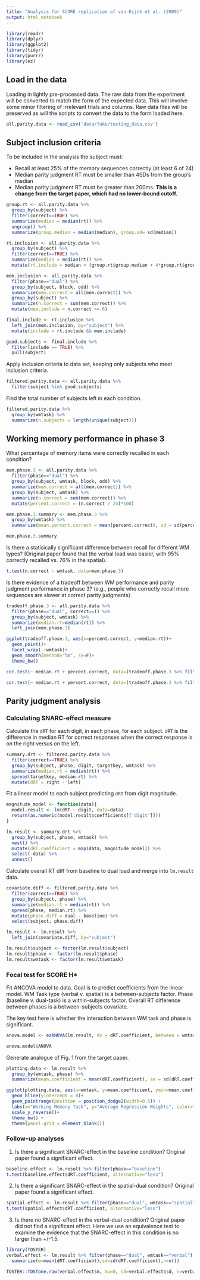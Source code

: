 ```yaml
---
title: "Analysis for SCORE replication of van Dijck et al. (2009)"
output: html_notebook
---
```


```r
library(readr)
library(dplyr)
library(ggplot2)
library(tidyr)
library(purrr)
library(ez)
```

## Load in the data

Loading in lightly pre-processed data. The raw data from the experiment will be converted to match the form of the expected data. This will involve some minor filtering of irrelevant trials and columns. Raw data files will be preserved as will the scripts to convert the data to the form loaded here.

```r
all.parity.data <- read_csv('data/fake/testing_data.csv')
```

## Subject inclusion criteria

To be included in the analysis the subject must:

* Recall at least 25% of the memory sequences correctly (at least 6 of 24)
* Median parity judgment RT must be smaller than 4SDs from the group's median
* Median parity judgment RT must be greater than 200ms. **This is a change from the target paper, which had no lower-bound cutoff.**

```r

group.rt <- all.parity.data %>%
  group_by(subject) %>%
  filter(correct==TRUE) %>%
  summarize(median = median(rt)) %>%
  ungroup() %>%
  summarize(group.median = median(median), group.sd= sd(median))

rt.inclusion <- all.parity.data %>%
  group_by(subject) %>%
  filter(correct==TRUE) %>%
  summarize(median = median(rt)) %>%
  mutate(rt.include = median < (group.rt$group.median + 4*group.rt$group.sd) && median > 250)

mem.inclusion <- all.parity.data %>%
  filter(phase=="dual") %>%
  group_by(subject, block, odd) %>%
  summarize(mem.correct = all(mem.correct)) %>%
  group_by(subject) %>%
  summarize(n.correct = sum(mem.correct)) %>%
  mutate(mem.include = n.correct >= 6)

final.include <- rt.inclusion %>%
  left_join(mem.inclusion, by="subject") %>%
  mutate(include = rt.include && mem.include)

good.subjects <- final.include %>%
  filter(include == TRUE) %>%
  pull(subject)
```

Apply inclusion criteria to data set, keeping only subjects who meet inclusion criteria.

```r
filtered.parity.data <- all.parity.data %>%
  filter(subject %in% good.subjects)
```

Find the total number of subjects left in each condition.

```r
filtered.parity.data %>% 
  group_by(wmtask) %>%
  summarize(n.subjects = length(unique(subject)))
```

## Working memory performance in phase 3

What percentage of memory items were correctly recalled in each condition?

```r
mem.phase.3 <- all.parity.data %>%
  filter(phase=="dual") %>%
  group_by(subject, wmtask, block, odd) %>%
  summarize(mem.correct = all(mem.correct)) %>%
  group_by(subject, wmtask) %>%
  summarize(n.correct = sum(mem.correct)) %>%
  mutate(percent.correct = (n.correct / 24)*100)

mem.phase.3.summary <- mem.phase.3 %>%
  group_by(wmtask) %>%
  summarize(mean.percent.correct = mean(percent.correct), sd = sd(percent.correct))

mem.phase.3.summary
```

Is there a statisically significant difference between recall for different WM types?
(Original paper found that the verbal load was easier, with 95% correctly recalled vs. 76% in the spatial).

```r
t.test(n.correct ~ wmtask, data=mem.phase.3)
```

Is there evidence of a tradeoff between WM performance and parity judgment performance in phase 3? (e.g., people who correctly recall more sequences are slower at correct parity judgments)

```r
tradeoff.phase.3 <- all.parity.data %>%
  filter(phase=="dual", correct==T) %>%
  group_by(subject, wmtask) %>%
  summarize(median.rt=median(rt)) %>%
  left_join(mem.phase.3)

ggplot(tradeoff.phase.3, aes(x=percent.correct, y=median.rt))+
  geom_point()+
  facet_wrap(.~wmtask)+
  geom_smooth(method="lm", se=F)+
  theme_bw()
```

```r
cor.test(~ median.rt + percent.correct, data=(tradeoff.phase.3 %>% filter(wmtask=="spatial")))
```

```r
cor.test(~ median.rt + percent.correct, data=(tradeoff.phase.3 %>% filter(wmtask=="verbal")))
```

## Parity judgment analysis

### Calculating SNARC-effect measure

Calculate the `dRT` for each digit, in each phase, for each subject. `dRT` is the difference in median RT for correct responses when the correct response is on the right versus on the left.

```r
summary.drt <- filtered.parity.data %>%
  filter(correct==TRUE) %>%
  group_by(subject, phase, digit, targetkey, wmtask) %>%
  summarize(median.rt = median(rt)) %>%
  spread(targetkey, median.rt) %>%
  mutate(dRT = right - left)
```

Fit a linear model to each subject predicting `dRT` from digit magnitude.

```r
magnitude_model <- function(data){
  model.result <- lm(dRT ~ digit, data=data)
  return(as.numeric(model.result$coefficients[['digit']]))
}

lm.result <- summary.drt %>%
  group_by(subject, phase, wmtask) %>%
  nest() %>%
  mutate(dRT.coefficient = map(data, magnitude_model)) %>%
  select(-data) %>%
  unnest()
```

Calculate overall RT diff from baseline to dual load and merge into `lm.result` data.

```r
covariate.diff <- filtered.parity.data %>%
  filter(correct==TRUE) %>%
  group_by(subject, phase) %>%
  summarize(median.rt = median(rt)) %>%
  spread(phase, median.rt) %>%
  mutate(phase.diff = dual - baseline) %>%
  select(subject, phase.diff)

lm.result <- lm.result %>%
  left_join(covariate.diff, by="subject")

lm.result$subject <- factor(lm.result$subject)
lm.result$phase <- factor(lm.result$phase)
lm.result$wmtask <- factor(lm.result$wmtask)
```

### Focal test for SCORE H*

Fit ANCOVA model to data. Goal is to predict coefficients from the linear model. WM Task type (verbal v. spatial) is a between-subjects factor. Phase (baseline v. dual-task) is a within-subjects factor. Overall RT difference between phases is a between-subjects covariate.

The key test here is whether the interaction between WM task and phase is significant.

```r
anova.model <- ezANOVA(lm.result, dv = dRT.coefficient, between = wmtask, within = phase, between_covariates = phase.diff, wid = subject)

anova.model$ANOVA
```

Generate analogue of Fig. 1 from the target paper.

```r

plotting.data <- lm.result %>%
  group_by(wmtask, phase) %>%
  summarize(mean.coefficient = mean(dRT.coefficient), se = sd(dRT.coefficient) / sqrt(n()))

ggplot(plotting.data, aes(x=wmtask, y=mean.coefficient, ymin=mean.coefficient - se, ymax = mean.coefficient + se, color=phase))+
  geom_hline(yintercept = 0)+
  geom_pointrange(position = position_dodge2(width=0.5)) +
  labs(x="Working Memory Task", y="Average Regression Weights", color="Phase")+
  scale_y_reverse()+
  theme_bw() +
  theme(panel.grid = element_blank())
```

### Follow-up analyses

1. Is there a significant SNARC-effect in the baseline condition? Original paper found a significant effect.

```r
baseline.effect <- lm.result %>% filter(phase=="baseline")
t.test(baseline.effect$dRT.coefficient, alternative="less")
```

2. Is there a significant SNARC-effect in the spatial-dual condition? Original paper found a significant effect.

```r
spatial.effect <- lm.result %>% filter(phase=="dual", wmtask=="spatial")
t.test(spatial.effect$dRT.coefficient, alternative="less")
```


3. Is there no SNARC-effect in the verbal-dual condition? Original paper did not find a significant effect. Here we use an equivalence test to examine the evidence that the SNARC-effect in this condition is no larger than +/-1.5.

```r
library(TOSTER)
verbal.effect <- lm.result %>% filter(phase=="dual", wmtask=="verbal") %>%
  summarize(m=mean(dRT.coefficient),sd=sd(dRT.coefficient),n=n())

TOSTER::TOSTone.raw(verbal.effect$m, mu=0, sd=verbal.effect$sd, n=verbal.effect$n,low_eqbound = -1.5,high_eqbound = 1.5, alpha=0.05, verbose=F)
```

